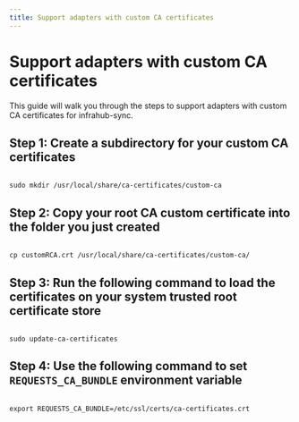 ```yaml
---
title: Support adapters with custom CA certificates
---
```


# Support adapters with custom CA certificates

This guide will walk you through the steps to support adapters with custom CA certificates for infrahub-sync.

## Step 1: Create a subdirectory for your custom CA certificates

```shell

sudo mkdir /usr/local/share/ca-certificates/custom-ca

```

## Step 2: Copy your root CA custom certificate into the folder you just created

```shell

cp customRCA.crt /usr/local/share/ca-certificates/custom-ca/

```

## Step 3: Run the following command to load the certificates on your system trusted root certificate store

```shell

sudo update-ca-certificates

```

## Step 4: Use the following command to set `REQUESTS_CA_BUNDLE` environment variable

```shell

export REQUESTS_CA_BUNDLE=/etc/ssl/certs/ca-certificates.crt

```
